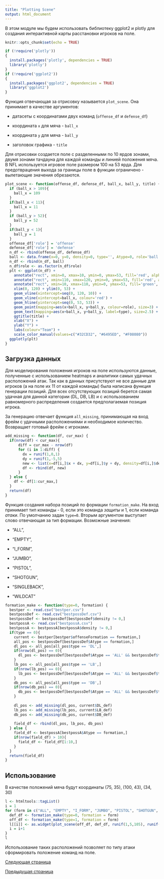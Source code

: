 ```yaml
---
title: "Plotting Scene"
output: html_document
---
```


В этом модуле мы будем использовать библиотеку ggplot2 и plotly для создания интерактивной карты расстановки игроков на поле.

```r
knitr::opts_chunk$set(echo = TRUE)

if (!require('plotly'))
{
  install.packages('plotly', dependencies = TRUE)
  library('plotly')
}
if (!require('ggplot2'))
{
  install.packages('ggplot2', dependencies = TRUE)
  library('ggplot2')
}
```

Функция отвечающая за отрисовку называется `plot_scene`. 
Она принимает в качестве аргументов:

- датасеты с координатами двух команд (`offense_df` и `defense_df`)

- координата `x` для мяча - `ball_x` 

- координата `y` для мяча - `ball_y`

- заголовок графика - `title`

Для отрисовки создается поле с разделенными по 10 ярдов зонами, двумя зонами тачдауна для каждой команды и линией положения мяча. В NFL используется игровое поле размером 100 на 53 ярда. Для предотврацения выхода за границы поле в функции ограничено - вылетающие значения обрезаются.

```r
plot_scene <- function(offense_df, defense_df, ball_x, ball_y, title) {
  if (ball_x > 109){
    ball_x = 109
  }
  if(ball_x < 11){
    ball_x = 11
  }
  if (ball_y > 52){
    ball_y = 52
  }
  if(ball_y < 1){
    ball_y = 1
  }
  offense_df['role'] = 'offense'
  defense_df['role'] = 'defense'
  n_df <- rbind(offense_df, defense_df)
  ball <- data.frame(x=0, y=0, density=0, type='', Atype=0, role='ball')
  n_df <- rbind(n_df, ball)
  n_df$role <- as.factor(n_df$role)
  plt <- ggplot(n_df) + 
    annotate("rect", xmin=0, xmax=10, ymin=0, ymax=53, fill='red', alpha=.2) + 
    annotate("rect", xmin=110, xmax=120, ymin=0, ymax=53, fill='red', alpha=.2) + 
    annotate("rect", xmin=10, xmax=110, ymin=0, ymax=53, fill='green', alpha=.2) + 
    xlim(0, 120) + ylim(0, 53) + 
    geom_vline(xintercept=seq(0, 120, 10)) + 
    geom_vline(xintercept=ball_x, colour='red') +
    geom_hline(yintercept=seq(0, 53, 53)) + 
    geom_point(mapping=aes(x+ball_x, y+ball_y, colour=role), size=3) + 
    geom_text(mapping=aes(x+ball_x, y+ball_y, label=type), size=2.5) +
    ggtitle(title) +
    xlab("X") +
    ylab("Y") +
    labs(colour="Team") +
    scale_color_manual(values=c("#32CD32", "#6495ED", "#F08080"))
  ggplotly(plt)
}
```

## Загрузка данных

Для моделирования положения игроков на поле используются данные, полученные с использованием heatmaps и аналитики самых удачных расположений атак. Так как в данных присутствуют не все данные для игроков (а на поле их 11 от каждой команды) была написана функция генерации позиций. Для всех отсутствующих позиций берется самая удачная для данной категории (DL, DB, LB) и с использованием равномерного распределения создается предполагаемая позиция игрока.

За генерацию отвечает функция `all_missing`, принимающая на вход фрейм с удачными расположениями и необходимое количество. Возвращает готовый фрейм с игроками.

```r
add_missing <- function(df, cur_max) {
  if(nrow(df) < cur_max){
      diff = cur_max - nrow(df)
      for (i in 1:diff) {
        dx = runif(1,0,1)
        dy = runif(1,-5,5)
        new <- list(x=df[i,]$x + dx, y=df[i,]$y + dy, density=df[i,]$density, type=df[i,]$type, Atype=df[i,]$Atype)
        df <- rbind(df, new)
      }
  } else {
    df <- df[1:cur_max,]
  }
  return(df)
}
```

Функция создания набора позиций по формации `formation_make`. На вход принимает тип команды - 0, если это команда *защиты* и 1, если команда *атаки*. По умолчанию задан `type=0`. Вторым аргументом выступает слово отвечающая за тип формации. Возможные значения:

- "ALL",

- "EMPTY", 

- "I_FORM", 

- "JUMBO", 

- "PISTOL", 

- "SHOTGUN", 

- "SINGLEBACK", 

- "WILDCAT"

```r
formation_make <- function(type=0, formation) {
  bestper <- read.csv("bestper.csv")
  bestpossDef <- read.csv("bestpossDef.csv")
  bestpossDef <- bestpossDef[bestpossDef$density != 0,]
  bestpossA <- read.csv("bestpossA.csv")
  bestpossA <- bestpossA[bestpossA$density != 0,]
  if(type == 0){
    current <- bestper[bestper$offenseFormation == formation,]
    all_pos <- bestpossDef[bestpossDef$Atype == formation,]
    dl_pos <- all_pos[all_pos$type == 'DL',]
    if(nrow(dl_pos) == 0){
      dl_pos <- bestpossDef[bestpossDef$Atype == 'ALL' && bestpossDef$type == 'DL',]
    }
    lb_pos <- all_pos[all_pos$type == 'LB',]
    if(nrow(lb_pos) == 0){
      lb_pos <- bestpossDef[bestpossDef$Atype == 'ALL' && bestpossDef$type == 'LB',]
    }
    db_pos <- all_pos[all_pos$type == 'DB',]
    if(nrow(db_pos) == 0){
      db_pos <- bestpossDef[bestpossDef$Atype == 'ALL' && bestpossDef$type == 'DB',]
    }
    
    dl_pos <- add_missing(dl_pos, current$DL_def)
    lb_pos <- add_missing(lb_pos, current$LB_def)
    db_pos <- add_missing(db_pos, current$DB_def)
    
    field_df <- rbind(dl_pos, lb_pos, db_pos)
  } else {
    field_df <- bestpossA[bestpossA$Atype == formation,]
    if(nrow(field_df) > 10){
      field_df <- field_df[1:10,]
    }
  }
  return(field_df)
}
```

## Использование

В качестве положений мяча будут координаты (75, 35), (100, 43), (34, 30)

```r
l <- htmltools::tagList()
i = 1
for (form in c("ALL", "EMPTY", "I_FORM", "JUMBO", "PISTOL", "SHOTGUN", "SINGLEBACK", "WILDCAT")) {
  def_df <- formation_make(type=0, formation = form)
  off_df <- formation_make(type=1, formation = form)
  l[[i]] <- as.widget(plot_scene(off_df, def_df, runif(1,5,105), runif(1, 10, 43), paste("Моделирование игры NFL -", form)))
  i = i+1
}
l
```

Использование таких расположений позволяет по типу атаки сформировать положение команд на поле.

</p><a href="Plot-and-BMI-analysis.html">Следующая страница<a>

<p></p>

<a href="heatmapping.html">Предыдущая страница<a>

<p></p><p>
